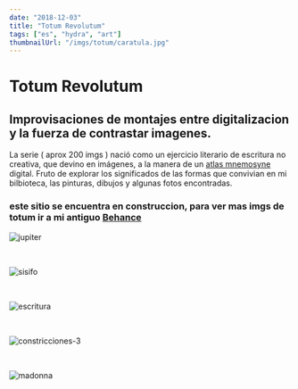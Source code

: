 ```yaml
---
date: "2018-12-03"
title: "Totum Revolutum"
tags: ["es", "hydra", "art"]
thumbnailUrl: "/imgs/totum/caratula.jpg"
---
```


# Totum Revolutum
## Improvisaciones de montajes entre digitalizacion y la fuerza de contrastar imagenes.


La serie ( aprox 200 imgs ) nació como un ejercicio literario de escritura no creativa, que devino en imágenes, 
a la manera de un [atlas mnemosyne](https://proyectoidis.org/atlas-mnemosyne/) digital. Fruto de explorar los significados de las formas que convivian en mi bilbioteca, las pinturas, dibujos y algunas fotos encontradas.

### este sitio se encuentra en construccion, para ver mas imgs de totum ir a mi antiguo [Behance](https://www.behance.net/Nictemeral)

<Image
  src="/imgs/totum/jupiter-1.jpg"
  className="m-auto"
  height={1000}
  width={1000}
  alt="jupiter"
/>

<br />

<Image
  src="/imgs/totum/sisifo-a.jpg"
  className="m-auto"
  height={1000}
  width={1000}
  alt="sisifo"
/>

<br />


<Image
  src="/imgs/totum/escritura.jpg"
  className="m-auto"
  height={1000}
  width={1000}
  alt="escritura"
/>

<br />


<Image
  src="/imgs/totum/constricciones-3.jpg"
  className="m-auto"
  height={1000}
  width={1000}
  alt="constricciones-3"
/>

<br />


<Image
  src="/imgs/totum/madonna.jpg "
  className="m-auto"
  height={1000}
  width={1000}
  alt="madonna"
/>

<br />
